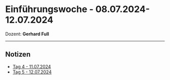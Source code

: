 # **Einführungswoche** - 08.07.2024-12.07.2024

Dozent: **Gerhard Full**

---

## Notizen

- [Tag 4 - 11.07.2024](LF00/tag4.md)
- [Tag 5 - 12.07.2024](LF00/tag5.md)

